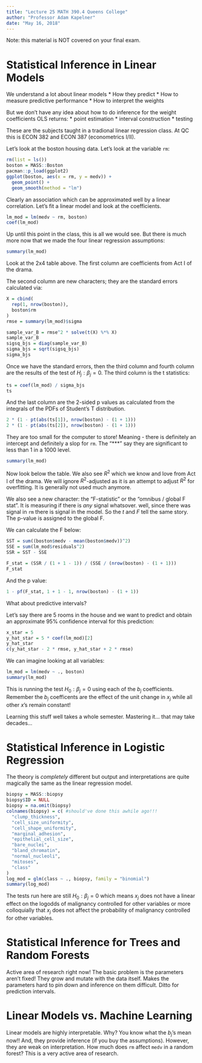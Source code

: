 ```yaml
---
title: "Lecture 25 MATH 390.4 Queens College"
author: "Professor Adam Kapelner"
date: "May 16, 2018"
---
```


Note: this material is NOT covered on your final exam.

# Statistical Inference in Linear Models

We understand a lot about linear models
* How they predict
* How to measure predictive performance
* How to interpret the weights

But we don't have any idea about how to do inference for the weight coefficients OLS returns: 
* point estimation
* interval construction
* testing

These are the subjects taught in a tradional linear regression class. At QC this is ECON 382 and ECON 387 (econometrics I/II).

Let's look at the boston housing data. Let's look at the variable `rm`:

```r
rm(list = ls())
boston = MASS::Boston
pacman::p_load(ggplot2)
ggplot(boston, aes(x = rm, y = medv)) + 
  geom_point() +
  geom_smooth(method = "lm")
```

Clearly an association which can be approximated well by a linear correlation. Let's fit a linear model and look at the coefficients.

```r
lm_mod = lm(medv ~ rm, boston)
coef(lm_mod)
```

Up until this point in the class, this is all we would see. But there is much more now that we made the four linear regression assumptions:

```r
summary(lm_mod)
```

Look at the 2x4 table above. The first column are coefficients from Act I of the drama. 

The second column are new characters; they are the standard errors calculated via:

```r
X = cbind(
  rep(1, nrow(boston)),
  boston$rm
)
rmse = summary(lm_mod)$sigma

sample_var_B = rmse^2 * solve(t(X) %*% X)
sample_var_B
sigsq_bjs = diag(sample_var_B)
sigma_bjs = sqrt(sigsq_bjs)
sigma_bjs
```

Once we have the standard errors, then the third column and fourth column are the results of the test of $H_j: \beta_j = 0$. The third column is the t statistics:

```r
ts = coef(lm_mod) / sigma_bjs
ts
```

And the last column are the 2-sided p values as calculated from the integrals of the PDFs of Student's T distribution.

```r
2 * (1 - pt(abs(ts[1]), nrow(boston) - (1 + 1)))
2 * (1 - pt(abs(ts[2]), nrow(boston) - (1 + 1)))
```

They are too small for the computer to store! Meaning - there is definitely an intercept and definitely a slop for `rm`. The "***" say they are significant to less than 1 in a 1000 level.

```r
summary(lm_mod)
```

Now look below the table. We also see $R^2$ which we know and love from Act I of the drama. We will ignore $R^2$-adjusted as it is an attempt to adjust $R^2$ for overfitting. It is generally not used much anymore.

We also see a new character: the "F-statistic" or the "omnibus / global F stat". It is measuring if there is *any* signal whatsover. well, since there was signal in `rm` there is signal in the model. So the $t$ and $F$ tell the same story. The p-value is assigned to the global F.

We can calculate the F below:

```r
SST = sum((boston$medv - mean(boston$medv))^2)
SSE = sum(lm_mod$residuals^2)
SSR = SST - SSE

F_stat = (SSR / (1 + 1 - 1)) / (SSE / (nrow(boston) - (1 + 1)))
F_stat
```

And the p value:

```r
1 - pf(F_stat, 1 + 1 - 1, nrow(boston) - (1 + 1))
```


What about predictive intervals?

Let's say there are 5 rooms in the house and we want to predict and obtain an approximate 95% confidence interval for this prediction:

```r
x_star = 5
y_hat_star = 5 * coef(lm_mod)[2]
y_hat_star
c(y_hat_star - 2 * rmse, y_hat_star + 2 * rmse)
```

We can imagine looking at all variables:

```r
lm_mod = lm(medv ~ ., boston)
summary(lm_mod)
```

This is running the test $H_0: \beta_j = 0$ using each of the $b_j$ coefficients. Remember the $b_j$ coefficents are the effect of the unit change in $x_j$ while all other $x$'s remain constant!

Learning this stuff well takes a whole semester. Mastering it... that may take decades...


# Statistical Inference in Logistic Regression

The theory is *completely* different but output and interpretations are quite magically the same as the linear regression model.

```r
biopsy = MASS::biopsy
biopsy$ID = NULL
biopsy = na.omit(biopsy)
colnames(biopsy) = c( #should've done this awhile ago!!!
  "clump_thickness",
  "cell_size_uniformity",
  "cell_shape_uniformity",
  "marginal_adhesion",
  "epithelial_cell_size",
  "bare_nuclei",
  "bland_chromatin",
  "normal_nucleoli",
  "mitoses",
  "class"
)
log_mod = glm(class ~ ., biopsy, family = "binomial")
summary(log_mod)
```

The tests run here are still $H_0: \beta_j = 0$ which means $x_j$ does not have a linear effect on the logodds of malignancy controlled for other variables or more colloquially that $x_j$ does not affect the probability of malignancy controlled for other variables.

# Statistical Inference for Trees and Random Forests

Active area of research right now! The basic problem is the parameters aren't fixed! They grow and mutate with the data itself. Makes the parameters hard to pin down and inference on them difficult. Ditto for prediction intervals.


# Linear Models vs. Machine Learning

Linear models are highly interpretable. Why? You know what the $b_j$'s mean now!! And, they provide inference (if you buy the assumptions). However, they are weak on interpretation. How much does `rm` affect `medv` in a random forest? This is a very active area of research.

